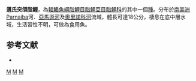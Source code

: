 {{Speciesbox 
| taxon = Roeboides myersii
| status = NE
| status_system = IUCN3.1
| authority =  [[Gill|Gill]], 1870
| synonyms = *''Raeboides myersii''<br /><small>Gill, 1870</small>
*''Roeboides myersi''<br /><small>Gill, 1870</small>
*''Roeboides rubrivertex''<br /><small>Cope, 1872</small>
*''Charax hasemani''<br /><small>Steindachner, 1915</small>
}}
'''邁氏突頜脂鯉'''，為[[輻鰭魚綱|輻鰭魚綱]][[脂鯉目|脂鯉目]][[脂鯉亞目|脂鯉亞目]][[脂鯉科|脂鯉科]]的其中一個[[種|種]]。分布於[[南美洲|南美洲]]Parnaiba河、[[亞馬遜河|亞馬遜河]]及[[奧里諾科河|奧里諾科河]]流域，體長可達18公分，棲息在底中層水域，生活習性不明，可做為食用魚。

==参考文献==
{{refbegin}}
*{{FishBase_species|genus=Roeboides|species=myersii|year=2014|month=1}}
{{refend}}

{{Taxonbar|from=Q6417227}}

[[Category:食用魚|M]]
[[Category:突頜脂鯉屬|M]]
[[Category:1870年描述的鱼类|M]]


{{魚類小作品}}